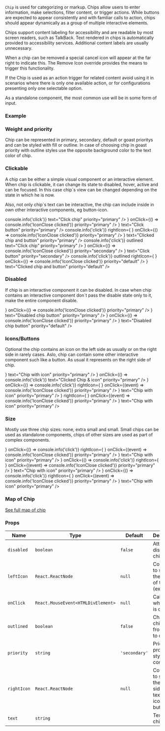 
`Chip` is used for categorizing or markup.
Chips allow users to enter information, make selections, filter content, or trigger actions.
While buttons are expected to appear consistently and with familiar calls to action,
chips should appear dynamically as a group of multiple interactive elements.

Chips support content labeling for accessibility and are readable by most screen readers, such as TalkBack.
Text rendered in chips is automatically provided to accessibility services.
Additional content labels are usually unnecessary.

When a chip can be removed a special cancel icon will appear at the far right to indicate this.
The Remove Icon override provides the means to trigger this functionality.

If the Chip is used as an action trigger for related content avoid using it in scenarios where there is only one available action,
or for configurations presenting only one selectable option.

As a standalone component, the most common use will be in some form of input.

### Example

### Weight and priority

Chip can be represented in primary, secondary, default or goast prioritys and can be styled with fill or outline.
In case of choosing chip in goast priority with outline styles use the opposite background color to the text color of chip.

<Playground direction="horizontal" size="S">
  <div
    style={{
      background: 'grey',
      display: 'flex',
      justifyContent: 'space-between',
      padding: '100px 10px',
    }}
  >
    <Chip text="Simple Chip" priority="primary" />
    <Chip text="Simple Chip" priority="secondary" />
    <Chip text="Simple Chip" priority="default" />
    <Chip text="Simple Chip" priority="goast" />
  </div>
</Playground>

<Playground direction="horizontal" size="XS">
  <Chip outlined text="Simple Chip" priority="primary" />
  <Chip outlined text="Simple Chip" priority="secondary" />
  <Chip outlined text="Simple Chip" priority="default" />
</Playground>

### Clickable

A chip can be either a simple visual component or an interactive element.
When chip is clickable, it can change its state to disabled, hover, active and can be focused.
In this case chip`s view can be changed depending on the state in which he is now.

Also, not only chip`s text can be interactive, the chip can include inside in own other interactive components,
eg button-icon.

<Playground direction="horizontal" size="S">
  <Chip onClick={() => console.info('click')} text="Click chip" priority="primary" />
  <Chip
    rightIcon={
      <ButtonIcon
        filled
        icon={<IconClose />}
        onClick={() => console.info('IconClose clicked')}
        priority="primary"
      />
    }
    text="Click button"
    priority="primary"
  />
  <Chip
    onClick={() => console.info('click')}
    rightIcon={
      <ButtonIcon
        icon={<IconClose />}
        onClick={() => console.info('IconClose clicked')}
        priority="primary"
      />
    }
    text="Clicked chip and button"
    priority="primary"
  />
</Playground>

<Playground direction="horizontal" size="S">
  <Chip onClick={() => console.info('click')} outlined text="Click chip" priority="primary" />
  <Chip
    outlined
    rightIcon={
      <ButtonIcon
        icon={<IconClose />}
        onClick={() => console.info('IconClose clicked')}
        priority="secondary"
      />
    }
    text="Click button"
    priority="secondary"
  />
  <Chip
    onClick={() => console.info('click')}
    outlined
    rightIcon={
      <ButtonIcon
        icon={<IconClose />}
        onClick={() => console.info('IconClose clicked')}
        priority="default"
      />
    }
    text="Clicked chip and button"
    priority="default"
  />
</Playground>

### Disabled

If chip is an interactive component it can be disabled. In case when chip contains an interactive component don`t
pass the disable state only to it, make the entire component disable.

<Playground>
  <Chip
    disabled
    rightIcon={
      <ButtonIcon
        disabled
        icon={<IconClose />}
        onClick={() => console.info('IconClose clicked')}
        priority="primary"
      />
    }
    text="Disabled chip button"
    priority="primary"
  />
  <Chip
    disabled
    rightIcon={
      <ButtonIcon
        disabled
        icon={<IconClose />}
        onClick={() => console.info('IconClose clicked')}
        priority="primary"
      />
    }
    text="Disabled chip button"
    priority="default"
  />
</Playground>

### Icons/Buttons

Оptional the сhip contains an icon on the left side as usually or on the right side in rarely cases.
Aslo, chip can contain some other interactive component such like a button. As usual it represents on the right side of chip.

<Playground direction="horizontal" size="S">
  <Chip leftIcon={<IconPlus />} text="Chip with icon" priority="primary" />
  <Chip
    leftIcon={<IconPlus />}
    onClick={() => console.info('click')}
    text="Clicked Chip & icon"
    priority="primary"
  />
  <Chip
    leftIcon={<IconPlus />}
    onClick={() => console.info('click')}
    rightIcon={
      <ButtonIcon
        filled
        icon={<IconClose />}
        onClick={(event) => console.info('IconClose clicked')}
        priority="primary"
      />
    }
    text="Chip with icon"
    priority="primary"
  />
  <Chip
    disabled
    leftIcon={<IconPlus />}
    rightIcon={
      <ButtonIcon
        disabled
        icon={<IconClose />}
        onClick={(event) => console.info('IconClose clicked')}
        priority="primary"
      />
    }
    text="Chip with icon"
    priority="primary"
  />
</Playground>

### Size

Mostly use three chip sizes: none, extra small and small.
Small chips can be used as standalone components, chips of other sizes are used as part of complex components.

<Playground>
  <block.N>
    <Chip
      leftIcon={<IconPlus />}
      onClick={() => console.info('click')}
      rightIcon={
        <ButtonIcon
          filled
          icon={<IconClose />}
          onClick={(event) => console.info('IconClose clicked')}
          priority="primary"
        />
      }
      text="Chip with icon"
      priority="primary"
    />
  </block.N>
  <block.XS>
    <Chip
      leftIcon={<IconPlus />}
      onClick={() => console.info('click')}
      rightIcon={
        <ButtonIcon
          filled
          icon={<IconClose />}
          onClick={(event) => console.info('IconClose clicked')}
          priority="primary"
        />
      }
      text="Chip with icon"
      priority="primary"
    />
  </block.XS>
  <block.S>
    <Chip
      leftIcon={<IconPlus />}
      onClick={() => console.info('click')}
      rightIcon={
        <ButtonIcon
          filled
          icon={<IconClose />}
          onClick={(event) => console.info('IconClose clicked')}
          priority="primary"
        />
      }
      text="Chip with icon"
      priority="primary"
    />
  </block.S>
</Playground>

### Map of Chip

<a href="/package/woly/component/chip-map">See full map of chip</a>

### Props

| Name        | Type                               | Default       | Description                                                              |
| ----------- | ---------------------------------- | ------------- | ------------------------------------------------------------------------ |
| `disabled`  | `boolean`                          | `false`       | Attribute to disable chip                                                |
| `leftIcon`  | `React.ReactNode`                  | `null`        | Component to show on the left side of the text (ex.: icon)               |
| `onClick`   | `React.MouseEvent<HTMLDivElement>` | `null`        | Callback when chip is clicked                                            |
| `outlined`  | `boolean`                          | `false`       | Change chip`s view from filled to outlined                               |
| `priority`  | `string`                           | `'secondary'` | Priority prop to style Chip component                                    |
| `rightIcon` | `React.ReactNode`                  | `null`        | Component to show on the right side of the text (ex.: icon, icon-button) |
| `text`      | `string`                           |               | Text inside chip                                                         |
